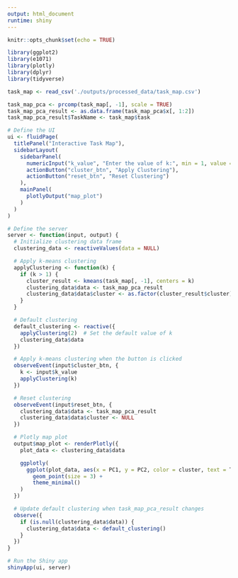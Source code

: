 ```yaml
---
output: html_document
runtime: shiny
---
```


```r
knitr::opts_chunk$set(echo = TRUE)

library(ggplot2)
library(e1071)
library(plotly)
library(dplyr)
library(tidyverse)
```

```r
task_map <- read_csv('./outputs/processed_data/task_map.csv')
```
```r
task_map_pca <- prcomp(task_map[, -1], scale = TRUE)
task_map_pca_result <- as.data.frame(task_map_pca$x[, 1:2])
task_map_pca_result$TaskName <- task_map$task

# Define the UI
ui <- fluidPage(
  titlePanel("Interactive Task Map"),
  sidebarLayout(
    sidebarPanel(
      numericInput("k_value", "Enter the value of k:", min = 1, value = 2),
      actionButton("cluster_btn", "Apply Clustering"),
      actionButton("reset_btn", "Reset Clustering")
    ),
    mainPanel(
      plotlyOutput("map_plot")
    )
  )
)

# Define the server
server <- function(input, output) {
  # Initialize clustering data frame
  clustering_data <- reactiveValues(data = NULL)

  # Apply k-means clustering
  applyClustering <- function(k) {
    if (k > 1) {
      cluster_result <- kmeans(task_map[, -1], centers = k)
      clustering_data$data <- task_map_pca_result
      clustering_data$data$cluster <- as.factor(cluster_result$cluster)
    }
  }

  # Default clustering
  default_clustering <- reactive({
    applyClustering(2)  # Set the default value of k
    clustering_data$data
  })

  # Apply k-means clustering when the button is clicked
  observeEvent(input$cluster_btn, {
    k <- input$k_value
    applyClustering(k)
  })

  # Reset clustering
  observeEvent(input$reset_btn, {
    clustering_data$data <- task_map_pca_result
    clustering_data$data$cluster <- NULL
  })

  # Plotly map plot
  output$map_plot <- renderPlotly({
    plot_data <- clustering_data$data

    ggplotly(
      ggplot(plot_data, aes(x = PC1, y = PC2, color = cluster, text = TaskName)) +
        geom_point(size = 3) +
        theme_minimal()
    )
  })

  # Update default clustering when task_map_pca_result changes
  observe({
    if (is.null(clustering_data$data)) {
      clustering_data$data <- default_clustering()
    }
  })
}

# Run the Shiny app
shinyApp(ui, server)
```